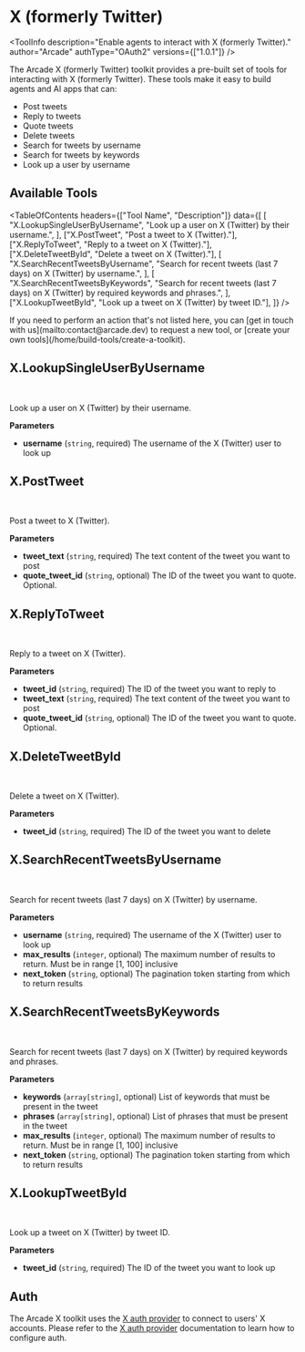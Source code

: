 # X (formerly Twitter)


<ToolInfo
  description="Enable agents to interact with X (formerly Twitter)."
  author="Arcade"
  authType="OAuth2"
  versions={["1.0.1"]}
/>

<Badges repo="arcadeai/arcade_x" />

The Arcade X (formerly Twitter) toolkit provides a pre-built set of tools for interacting with X (formerly Twitter). These tools make it easy to build agents and AI apps that can:

- Post tweets
- Reply to tweets
- Quote tweets
- Delete tweets
- Search for tweets by username
- Search for tweets by keywords
- Look up a user by username

## Available Tools

<TableOfContents
  headers={["Tool Name", "Description"]}
  data={[
    [
      "X.LookupSingleUserByUsername",
      "Look up a user on X (Twitter) by their username.",
    ],
    ["X.PostTweet", "Post a tweet to X (Twitter)."],
    ["X.ReplyToTweet", "Reply to a tweet on X (Twitter)."],
    ["X.DeleteTweetById", "Delete a tweet on X (Twitter)."],
    [
      "X.SearchRecentTweetsByUsername",
      "Search for recent tweets (last 7 days) on X (Twitter) by username.",
    ],
    [
      "X.SearchRecentTweetsByKeywords",
      "Search for recent tweets (last 7 days) on X (Twitter) by required keywords and phrases.",
    ],
    ["X.LookupTweetById", "Look up a tweet on X (Twitter) by tweet ID."],
  ]}
/>

<Callout>
  If you need to perform an action that's not listed here, you can [get in touch
  with us](mailto:contact@arcade.dev) to request a new tool, or [create your own
  tools](/home/build-tools/create-a-toolkit).
</Callout>

## X.LookupSingleUserByUsername

<br />
<TabbedCodeBlock
  tabs={[
    {
      label: "Call the Tool Directly",
      content: {
        Python: [
          "/examples/integrations/mcp-servers/x/lookup_single_user_by_username_example_call_tool.py",
        ],
        JavaScript: [
          "/examples/integrations/mcp-servers/x/lookup_single_user_by_username_example_call_tool.js",
        ],
      },
    },
  ]}
/>

Look up a user on X (Twitter) by their username.

**Parameters**

- **username** (`string`, required) The username of the X (Twitter) user to look up

## X.PostTweet

<br />
<TabbedCodeBlock
  tabs={[
    {
      label: "Call the Tool Directly",
      content: {
        Python: [
          "/examples/integrations/mcp-servers/x/post_tweet_example_call_tool.py",
        ],
        JavaScript: [
          "/examples/integrations/mcp-servers/x/post_tweet_example_call_tool.js",
        ],
      },
    },
  ]}
/>

Post a tweet to X (Twitter).

**Parameters**

- **tweet_text** (`string`, required) The text content of the tweet you want to post
- **quote_tweet_id** (`string`, optional) The ID of the tweet you want to quote. Optional.

## X.ReplyToTweet

<br />
<TabbedCodeBlock
  tabs={[
    {
      label: "Call the Tool Directly",
      content: {
        Python: [
          "/examples/integrations/mcp-servers/x/reply_to_tweet_example_call_tool.py",
        ],
        JavaScript: [
          "/examples/integrations/mcp-servers/x/reply_to_tweet_example_call_tool.js",
        ],
      },
    },
  ]}
/>

Reply to a tweet on X (Twitter).

**Parameters**

- **tweet_id** (`string`, required) The ID of the tweet you want to reply to
- **tweet_text** (`string`, required) The text content of the tweet you want to post
- **quote_tweet_id** (`string`, optional) The ID of the tweet you want to quote. Optional.

## X.DeleteTweetById

<br />
<TabbedCodeBlock
  tabs={[
    {
      label: "Call the Tool Directly",
      content: {
        Python: [
          "/examples/integrations/mcp-servers/x/delete_tweet_by_id_example_call_tool.py",
        ],
        JavaScript: [
          "/examples/integrations/mcp-servers/x/delete_tweet_by_id_example_call_tool.js",
        ],
      },
    },
  ]}
/>

Delete a tweet on X (Twitter).

**Parameters**

- **tweet_id** (`string`, required) The ID of the tweet you want to delete

## X.SearchRecentTweetsByUsername

<br />
<TabbedCodeBlock
  tabs={[
    {
      label: "Call the Tool Directly",
      content: {
        Python: [
          "/examples/integrations/mcp-servers/x/search_recent_tweets_by_username_example_call_tool.py",
        ],
        JavaScript: [
          "/examples/integrations/mcp-servers/x/search_recent_tweets_by_username_example_call_tool.js",
        ],
      },
    },
  ]}
/>

Search for recent tweets (last 7 days) on X (Twitter) by username.

**Parameters**

- **username** (`string`, required) The username of the X (Twitter) user to look up
- **max_results** (`integer`, optional) The maximum number of results to return. Must be in range [1, 100] inclusive
- **next_token** (`string`, optional) The pagination token starting from which to return results

## X.SearchRecentTweetsByKeywords

<br />
<TabbedCodeBlock
  tabs={[
    {
      label: "Call the Tool Directly",
      content: {
        Python: [
          "/examples/integrations/mcp-servers/x/search_recent_tweets_by_keywords_example_call_tool.py",
        ],
        JavaScript: [
          "/examples/integrations/mcp-servers/x/search_recent_tweets_by_keywords_example_call_tool.js",
        ],
      },
    },
  ]}
/>

Search for recent tweets (last 7 days) on X (Twitter) by required keywords and phrases.

**Parameters**

- **keywords** (`array[string]`, optional) List of keywords that must be present in the tweet
- **phrases** (`array[string]`, optional) List of phrases that must be present in the tweet
- **max_results** (`integer`, optional) The maximum number of results to return. Must be in range [1, 100] inclusive
- **next_token** (`string`, optional) The pagination token starting from which to return results

## X.LookupTweetById

<br />
<TabbedCodeBlock
  tabs={[
    {
      label: "Call the Tool Directly",
      content: {
        Python: [
          "/examples/integrations/mcp-servers/x/lookup_tweet_by_id_example_call_tool.py",
        ],
        JavaScript: [
          "/examples/integrations/mcp-servers/x/lookup_tweet_by_id_example_call_tool.js",
        ],
      },
    },
  ]}
/>

Look up a tweet on X (Twitter) by tweet ID.

**Parameters**

- **tweet_id** (`string`, required) The ID of the tweet you want to look up

## Auth

The Arcade X toolkit uses the [X auth provider](/home/auth-providers/x) to connect to users' X accounts. Please refer to the [X auth provider](/home/auth-providers/x) documentation to learn how to configure auth.

<ToolFooter pipPackageName="arcade_x" />
